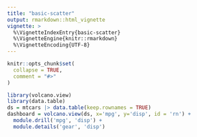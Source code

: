 ```yaml
---
title: "basic-scatter"
output: rmarkdown::html_vignette
vignette: >
  %\VignetteIndexEntry{basic-scatter}
  %\VignetteEngine{knitr::rmarkdown}
  %\VignetteEncoding{UTF-8}
---
```


```r
knitr::opts_chunk$set(
  collapse = TRUE,
  comment = "#>"
)
```

```r
library(volcano.view)
library(data.table)
ds = mtcars |> data.table(keep.rownames = TRUE)
dashboard = volcano.view(ds, x='mpg', y='disp', id = 'rn') +
  module.drill('mpg', 'disp') +
  module.details('gear', 'disp')
```
